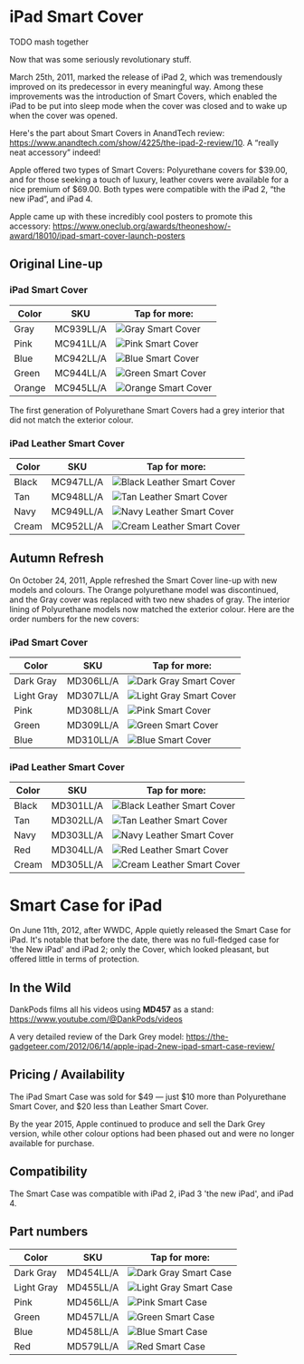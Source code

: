 

# iPad Smart Cover

TODO mash together

Now that was some seriously revolutionary stuff.

March 25th, 2011, marked the release of iPad 2, which was tremendously improved on its predecessor in every meaningful way. Among these improvements was the introduction of Smart Covers, which enabled the iPad to be put into sleep mode when the cover was closed and to wake up when the cover was opened.

Here's the part about Smart Covers in AnandTech review: https://www.anandtech.com/show/4225/the-ipad-2-review/10. A “really neat accessory” indeed!

Apple offered two types of Smart Covers: Polyurethane covers for \$39.00, and for those seeking a touch of luxury, leather covers were available for a nice premium of \$69.00. Both types were compatible with the iPad 2, “the new iPad”, and iPad 4.

Apple came up with these incredibly cool posters to promote this accessory: https://www.oneclub.org/awards/theoneshow/-award/18010/ipad-smart-cover-launch-posters

## Original Line-up

### iPad Smart Cover

| Color | SKU | Tap for more: |
| --- | --- | --- |
| Gray | MC939<wbr/>LL/A | <Link href="/ancient/ipad-2/MC939"><img src="https://everycase.imgix.net/everypreview/MC939.webp" alt="Gray Smart Cover"/></Link> |
| Pink | MC941<wbr/>LL/A | <Link href="/ancient/ipad-2/MC941"><img src="https://everycase.imgix.net/everypreview/MC941.webp" alt="Pink Smart Cover"/></Link> |
| Blue | MC942<wbr/>LL/A | <Link href="/ancient/ipad-2/MC942"><img src="https://everycase.imgix.net/everypreview/MC942.webp" alt="Blue Smart Cover"/></Link> |
| Green | MC944<wbr/>LL/A | <Link href="/ancient/ipad-2/MC944"><img src="https://everycase.imgix.net/everypreview/MC944.webp" alt="Green Smart Cover"/></Link> |
| Orange | MC945<wbr/>LL/A | <Link href="/ancient/ipad-2/MC945"><img src="https://everycase.imgix.net/everypreview/MC945.webp" alt="Orange Smart Cover"/></Link> |

The first generation of Polyurethane Smart Covers had a grey interior that did not match the exterior colour.

### iPad Leather Smart Cover

| Color | SKU | Tap for more: |
| --- | --- | --- |
| Black | MC947<wbr/>LL/A | <Link href="/ancient/ipad-2/MC947"><img src="https://everycase.imgix.net/everypreview/MC947.webp" alt="Black Leather Smart Cover"/></Link> |
| Tan | MC948<wbr/>LL/A | <Link href="/ancient/ipad-2/MC948"><img src="https://everycase.imgix.net/everypreview/MC948.webp" alt="Tan Leather Smart Cover"/></Link> |
| Navy | MC949<wbr/>LL/A | <Link href="/ancient/ipad-2/MC949"><img src="https://everycase.imgix.net/everypreview/MC949.webp" alt="Navy Leather Smart Cover"/></Link> |
| Cream | MC952<wbr/>LL/A | <Link href="/ancient/ipad-2/MC952"><img src="https://everycase.imgix.net/everypreview/MC952.webp" alt="Cream Leather Smart Cover"/></Link> |

## Autumn Refresh

On October 24, 2011, Apple refreshed the Smart Cover line-up with new models and colours. The Orange polyurethane model was discontinued, and the Gray cover was replaced with two new shades of gray. The interior lining of Polyurethane models now matched the exterior colour. Here are the order numbers for the new covers:

### iPad Smart Cover

| Color | SKU | Tap for more: |
| --- | --- | --- |
| Dark Gray | MD306<wbr/>LL/A | <Link href="/ancient/ipad-2/MD306"><img src="https://everycase.imgix.net/everypreview/MD306.webp" alt="Dark Gray Smart Cover"/></Link> |
| Light Gray | MD307<wbr/>LL/A | <Link href="/ancient/ipad-2/MD307"><img src="https://everycase.imgix.net/everypreview/MD307.webp" alt="Light Gray Smart Cover"/></Link> |
| Pink | MD308<wbr/>LL/A | <Link href="/ancient/ipad-2/MD308"><img src="https://everycase.imgix.net/everypreview/MD308.webp" alt="Pink Smart Cover"/></Link> |
| Green | MD309<wbr/>LL/A | <Link href="/ancient/ipad-2/MD309"><img src="https://everycase.imgix.net/everypreview/MD309.webp" alt="Green Smart Cover"/></Link> |
| Blue | MD310<wbr/>LL/A | <Link href="/ancient/ipad-2/MD310"><img src="https://everycase.imgix.net/everypreview/MD310.webp" alt="Blue Smart Cover"/></Link> |

### iPad Leather Smart Cover

| Color | SKU | Tap for more: |
| --- | --- | --- |
| Black | MD301<wbr/>LL/A | <Link href="/ancient/ipad-2/MD301"><img src="https://everycase.imgix.net/everypreview/MD301.webp" alt="Black Leather Smart Cover"/></Link> |
| Tan | MD302<wbr/>LL/A | <Link href="/ancient/ipad-2/MD302"><img src="https://everycase.imgix.net/everypreview/MD302.webp" alt="Tan Leather Smart Cover"/></Link> |
| Navy | MD303<wbr/>LL/A | <Link href="/ancient/ipad-2/MD303"><img src="https://everycase.imgix.net/everypreview/MD303.webp" alt="Navy Leather Smart Cover"/></Link> |
| Red | MD304<wbr/>LL/A | <Link href="/ancient/ipad-2/MD304"><img src="https://everycase.imgix.net/everypreview/MD304.webp" alt="Red Leather Smart Cover"/></Link> |
| Cream | MD305<wbr/>LL/A | <Link href="/ancient/ipad-2/MD305"><img src="https://everycase.imgix.net/everypreview/MD305.webp" alt="Cream Leather Smart Cover"/></Link> |

# Smart Case for iPad

On June 11th, 2012, after WWDC, Apple quietly released the Smart Case for iPad. It's notable that before the date, there was no full-fledged case for 'the New iPad' and iPad 2; only the Cover, which looked pleasant, but offered little in terms of protection.

## In the Wild

DankPods films all his videos using **MD457** as a stand: https://www.youtube.com/@DankPods/videos

A very detailed review of the Dark Grey model: https://the-gadgeteer.com/2012/06/14/apple-ipad-2new-ipad-smart-case-review/

## Pricing / Availability

The iPad Smart Case was sold for \$49 — just \$10 more than Polyurethane Smart Cover, and \$20 less than Leather Smart Cover.

By the year 2015, Apple continued to produce and sell the Dark Grey version, while other colour options had been phased out and were no longer available for purchase.

## Compatibility

The Smart Case was compatible with iPad 2, iPad 3 'the new iPad', and iPad 4.

## Part numbers

| Color | SKU | Tap for more: |
| --- | --- | --- |
| Dark Gray | MD454<wbr/>LL/A | <Link href="/ancient/ipad-2/MD454"><img src="https://everycase.imgix.net/everypreview/MD454.webp" alt="Dark Gray Smart Case"/></Link> |
| Light Gray | MD455<wbr/>LL/A | <Link href="/ancient/ipad-2/MD455"><img src="https://everycase.imgix.net/everypreview/MD455.webp" alt="Light Gray Smart Case"/></Link> |
| Pink | MD456<wbr/>LL/A | <Link href="/ancient/ipad-2/MD456"><img src="https://everycase.imgix.net/everypreview/MD456.webp" alt="Pink Smart Case"/></Link> |
| Green | MD457<wbr/>LL/A | <Link href="/ancient/ipad-2/MD457"><img src="https://everycase.imgix.net/everypreview/MD457.webp" alt="Green Smart Case"/></Link> |
| Blue | MD458<wbr/>LL/A | <Link href="/ancient/ipad-2/MD458"><img src="https://everycase.imgix.net/everypreview/MD458.webp" alt="Blue Smart Case"/></Link> |
| Red | MD579<wbr/>LL/A | <Link href="/ancient/ipad-2/MD579"><img src="https://everycase.imgix.net/everypreview/MD579.webp" alt="Red Smart Case"/></Link> |
